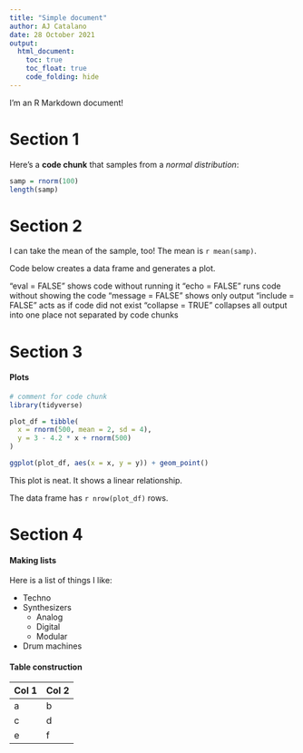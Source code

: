 ```yaml
---
title: "Simple document"
author: AJ Catalano
date: 28 October 2021
output:
  html_document:
    toc: true
    toc_float: true
    code_folding: hide
---
```


I'm an R Markdown document! 

# Section 1

Here's a **code chunk** that samples from 
a _normal distribution_:

```r
samp = rnorm(100)
length(samp)
```

# Section 2

I can take the mean of the sample, too!
The mean is `r mean(samp)`.

Code below creates a data frame and generates a plot.

"eval = FALSE" shows code without running it
"echo = FALSE" runs code without showing the code
"message = FALSE" shows only output
"include = FALSE" acts as if code did not exist
"collapse = TRUE" collapses all output into one place not separated by code chunks

# Section 3

#### Plots

```r
# comment for code chunk
library(tidyverse)

plot_df = tibble(
  x = rnorm(500, mean = 2, sd = 4),
  y = 3 - 4.2 * x + rnorm(500)
)

ggplot(plot_df, aes(x = x, y = y)) + geom_point()
```
This plot is neat. It shows a linear relationship.

The data frame has `r nrow(plot_df)` rows.

# Section 4

#### Making lists

Here is a list of things I like:

* Techno
* Synthesizers
  * Analog
  * Digital
  * Modular
* Drum machines

#### Table construction

Col 1 | Col 2
----- | -----
  a   |   b
  c   |   d
  e   |   f